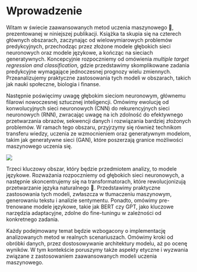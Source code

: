 # Wprowadzenie

Witam w świecie zaawansowanych metod uczenia maszynowego 🤖, prezentowanej w
niniejszej publikacji. Książka ta skupia się na czterech głównych obszarach,
zaczynając od wielowymiarowych problemów predykcyjnych, przechodząc przez
złożone modele głębokich sieci neuronowych oraz modele językowe, a kończąc na
sieciach generatywnych. Koncepcyjnie rozpoczniemy od omówienia *multiple target
regression and classification*, gdzie przedstawimy skomplikowane zadania
predykcyjne wymagające jednoczesnej prognozy wielu zmiennych. Przeanalizujemy
praktyczne zastosowania tych modeli w obszarach, takich jak nauki społeczne,
biologia i finanse.

Następnie poświęcimy uwagę głębokim sieciom neuronowym, głównemu filarowi
nowoczesnej sztucznej inteligencji. Omówimy ewolucję od konwolucyjnych sieci
neuronowych (CNN) do rekurencyjnych sieci neuronowych (RNN), zwracając uwagę na
ich zdolność do efektywnego przetwarzania obrazów, sekwencji danych i
rozwiązania bardziej złożonych problemów. W ramach tego obszaru, przyjrzymy się
również technikom transferu wiedzy, uczenia ze wzmocnieniem oraz generatywnym
modelom, takim jak generatywne sieci (GAN), które poszerzają granice możliwości
maszynowego uczenia się.

::: column-margin
![](images/vader.jpeg)
:::

Trzeci kluczowy obszar, który będzie przedmiotem analizy, to modele językowe.
Rozważania rozpoczniemy od głębokich sieci neuronowych, a następnie
skoncentrujemy się na transformatorach, które rewolucjonizują przetwarzanie
języka naturalnego 👅. Przedstawimy praktyczne zastosowania tych modeli,
zwłaszcza w tłumaczeniu maszynowym, generowaniu tekstu i analizie sentymentu.
Ponadto, omówimy pre-trenowane modele językowe, takie jak BERT czy GPT, jako
kluczowe narzędzia adaptacyjne, zdolne do fine-tuningu w zależności od
konkretnego zadania.

Każdy podejmowany temat będzie wzbogacony o implementację analizowanych metod w
realnych scenariuszach. Omówimy kroki od obróbki danych, przez dostosowywanie
architektury modelu, aż po ocenę wyników. W tym kontekście poruszymy także
aspekty etyczne i wyzwania związane z zastosowaniem zaawansowanych modeli
uczenia maszynowego.
